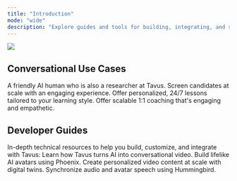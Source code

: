 ```yaml
---
title: "Introduction"
mode: "wide"
description: "Explore guides and tools for building, integrating, and scaling personalized AI video experiences using Tavus."
---
```


<Frame>
  <img src="/images/hero-banner.png" />
</Frame>

## Conversational Use Cases
<CardGroup cols={2}>
  <Card title="Tavus Researcher" img="/images/charlie.png" href="/sections/conversational-video-interface/conversation/usecases/tavus-researcher">
    A friendly AI human who is also a researcher at Tavus.
  </Card>
  <Card title="AI Interviewer" img="/images/aii.png" href="/sections/conversational-video-interface/conversation/usecases/ai-interviewer">
    Screen candidates at scale with an engaging experience.
  </Card>
  <Card title="History Teacher" img="/images/ht.png" href="/sections/conversational-video-interface/conversation/usecases/history-teacher">
    Offer personalized, 24/7 lessons tailored to your learning style.
  </Card>
  <Card title="Sales Coach" img="/images/sc.png" href="/sections/conversational-video-interface/conversation/usecases/sales-coach">
    Offer scalable 1:1 coaching that's engaging and empathetic.
  </Card>
</CardGroup>

## Developer Guides
In-depth technical resources to help you build, customize, and integrate with Tavus:
<CardGroup cols={2}>
  <Card title="Conversational Video Interface" icon="messages" href="/sections/conversational-video-interface/overview-cvi">
    Learn how Tavus turns AI into conversational video.
  </Card>
  <Card title="Replica" icon="user-group" href="#">
    Build lifelike AI avatars using Phoenix.
  </Card>
  <Card title="Video Generation" icon="video" href="#">
    Create personalized video content at scale with digital twins.
  </Card>
    <Card title="Lipsync" icon="lips" href="#">
    Synchronize audio and avatar speech using Hummingbird.
  </Card>
</CardGroup>